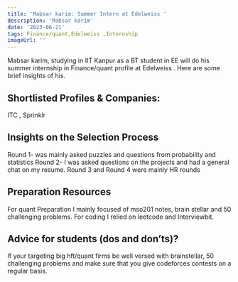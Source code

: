---
title: 'Mabsar karim: Summer Intern at Edelweiss '
description: 'Mabsar karim'
date: '2023-06-21'
tags: Finance/quant,Edelweiss ,Internship
imageUrl: ''
---

Mabsar karim, studying in IIT Kanpur as a BT student in EE will do
his summer internship in Finance/quant profile at Edelweiss . Here are some brief
insights of his.

## Shortlisted Profiles & Companies:
ITC , Sprinklr

## Insights on the Selection Process
Round 1- was mainly asked puzzles and questions  from probability and statistics
Round 2- I was asked questions on the projects and had a general chat on my resume.
Round 3 and Round 4 were mainly HR rounds

##  Preparation Resources
For quant Preparation I mainly focused of mso201 notes, brain stellar and 50 challenging problems. 
For coding I relied on leetcode and Interviewbit.

## Advice for students (dos and don’ts)? 
If your targeting big hft/quant firms be well versed with brainstellar, 50 challenging problems and make sure that you give codeforces contests on a regular basis.

